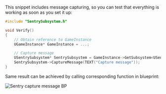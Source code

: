 This snippet includes message capturing, so you can test that everything is working as soon as you set it up:

```cpp
#include "SentrySubsystem.h"

void Verify()
{
    // Obtain reference to GameInstance
    UGameInstance* GameInstance = ...;

    // Capture message
    USentrySubsystem* SentrySubsystem = GameInstance->GetSubsystem<USentrySubsystem>();
    SentrySubsystem->CaptureMessage(TEXT("Capture message"));
}
```

Same result can be achieved by calling corresponding function in blueprint:

![Sentry capture message BP](unreal_bp_message.png)
